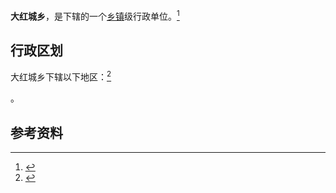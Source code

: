 {{中国乡级行政区|15/01/23/205/000}}

'''大红城乡'''，是{{PRC admin/fullname|15/01/23/205/000|3}}下辖的一个[[乡镇|乡镇]]级行政单位。<ref>{{PRC admin/ref sgc|{{PRC admin/parent|15/01/23/205/000}}}}</ref>

== 行政区划 ==

大红城乡下辖以下地区：<ref>{{PRC admin/ref sgc|15/01/23/205/000}}</ref>

{{PRC admin/children|15/01/23/205/000}}。

== 参考资料 ==

{{reflist}}

{{行政区划小作品}}
{{PRC admin/navcat|15/01/23/205/000}}